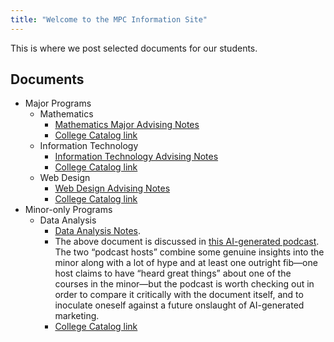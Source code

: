 ```yaml
---
title: "Welcome to the MPC Information Site"
---
```


This is where we post selected documents for our students.

## Documents

* Major Programs
  * Mathematics
    * [Mathematics Major Advising Notes](/documents/Math_Fall24.pdf)
    * [College Catalog link](https://catalog.georgetowncollege.edu/mathematics/mathematics-major-mat)
  * Information Technology
    * [Information Technology Advising Notes](/documents/IT_Advising.pdf)
    * [College Catalog link](https://catalog.georgetowncollege.edu/mathematics-physics-and-computer-science/information-technology-major-ift)
  * Web Design
    * [Web Design Advising Notes](/documents/Web_Design_Advising.pdf)
    * [College Catalog link](https://catalog.georgetowncollege.edu/computer-science/web-design-major-wdn)
  
* Minor-only Programs
  * Data Analysis
    * [Data Analysis Notes](/documents/Data_Analysis_Minor_Info.pdf).
    * The above document is discussed in [this AI-generated podcast](https://notebooklm.google.com/notebook/51f3ba39-956d-446c-94fa-a1a2baf997f1/audio).  The two "podcast hosts" combine some genuine insights into the minor along with a lot of hype and at least one outright fib---one host claims to have "heard great things" about one of the courses in the minor---but the podcast is worth checking out in order to compare it critically with the document itself, and to inoculate oneself against a future onslaught of AI-generated marketing.
    * [College Catalog link](https://catalog.georgetowncollege.edu/data-analysis/data-analysis-minor-dta)